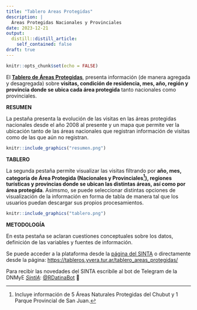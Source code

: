```yaml
---
title: "Tablero Areas Protegidas"
description: |
  Áreas Protegidas Nacionales y Provinciales
date: 2023-12-21
output:
  distill::distill_article:
    self_contained: false
draft: true
---
```



```r
knitr::opts_chunk$set(echo = FALSE)
```



El [**Tablero de Áreas Protegidas**](https://tableros.yvera.tur.ar/tablero_areas_protegidas/), presenta información (de manera agregada y desagregada) sobre **visitas, condición de residencia, mes, año, región y provincia donde se ubica cada área protegida** tanto nacionales como provinciales.

**RESUMEN**

La pestaña  presenta la evolución de las visitas en las áreas protegidas nacionales desde el año 2008 al presente y un mapa que permite ver la ubicación tanto de las áreas nacionales que registran información de visitas como de las que aún no registran. 


```r

knitr::include_graphics("resumen.png")

```


**TABLERO**

La segunda pestaña permite visualizar las visitas filtrando por **año, mes, categoría de Área Protegida (Nacionales y Provinciales[^1]), regiones turísticas y provincias donde se ubican las distintas áreas, así como por área protegida**. Asimsmo, se puede seleccionar distintas opciones de visualización de la información en forma de tabla de manera tal que los usuarios puedan descargar sus propios procesamientos.

[^1]: Incluye información de 5 Áreas Naturales Protegidas del Chubut y 1 Parque Provincial de San Juan.


```r

knitr::include_graphics("tablero.png")

```

**METODOLOGÍA**

En esta pestaña se aclaran cuestiones conceptuales sobre los datos, definición de las variables y fuentes de información.


Se puede acceder a la plataforma desde la [página del SINTA](https://www.yvera.tur.ar/sinta/) o directamente desde la página: <https://tableros.yvera.tur.ar/tablero_areas_protegidas/>

::: {.infobox}
Para recibir las novedades del SINTA escribíle al bot de Telegram de la DNMyE <a href='https://bitacora.yvera.tur.ar/posts/2022-09-08-sintia/' target='_blank'>*SintIA*</a>: <a href='https://t.me/RDatinaBot' target='_blank'>@RDatinaBot</a> 🤖
:::

